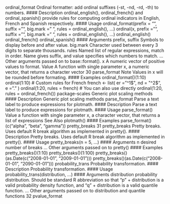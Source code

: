 ordinal_format Ordinal formatter: add ordinal suffixes (-st, -nd, -rd, -th) to numbers.
#### Description
ordinal_english(), ordinal_french() and ordinal_spanish() provide rules for computing
ordinal indicators in English, French and Spanish respectively.
#### Usage
ordinal_format(prefix = "", suffix = "", big.mark = " ",
rules = ordinal_english(), ...)
ordinal(x, prefix = "", suffix = "", big.mark = " ",
rules = ordinal_english(), ...)
ordinal_english()
ordinal_french()
ordinal_spanish()
#### Arguments
prefix, suffix Symbols to display before and after value.
big.mark Character used between every 3 digits to separate thousands.
rules Named list of regular expressions, match in order. Name gives suffix, and value
specifies which numbers to match.
... Other arguments passed on to base::format().
x A numeric vector of positive values to format.
Value
A function with single parameter x, a numeric vector, that returns a character vector
30 parse_format
Note
Values in x will be rounded before formating.
#### Examples
ordinal_format()(1:10)
ordinal(1:10)
# Custom rules for French
french <- list(
er = "^1$",
nd = "^2$",
e = "."
)
ordinal(1:20, rules = french)
# You can also use directly
ordinal(1:20, rules = ordinal_french())
package-scales Generic plot scaling methods
#### Description
Generic plot scaling methods
parse_format Parse a text label to produce expressions for plotmath.
#### Description
Parse a text label to produce expressions for plotmath.
#### Usage
parse_format()
Value
a function with single parameter x, a character vector, that returns a list of expressions
See Also
plotmath()
#### Examples
parse_format()(c("alpha", "beta", "gamma"))
pretty_breaks 31
pretty_breaks Pretty breaks. Uses default R break algorithm as implemented in
pretty().
#### Description
Pretty breaks. Uses default R break algorithm as implemented in pretty().
#### Usage
pretty_breaks(n = 5, ...)
#### Arguments
n desired number of breaks
... Other arguments passed on to pretty()
#### Examples
pretty_breaks()(1:10)
pretty_breaks()(1:100)
pretty_breaks()(as.Date(c("2008-01-01", "2009-01-01")))
pretty_breaks()(as.Date(c("2008-01-01", "2090-01-01")))
probability_trans Probability transformation.
#### Description
Probability transformation.
#### Usage
probability_trans(distribution, ...)
#### Arguments
distribution probability distribution. Should be standard R abbreviation so that "p" + distribution
is a valid probability density function, and "q" + distribution is a valid
quantile function.
... Other arguments passed on to distribution and quantile functions
32 pvalue_format

